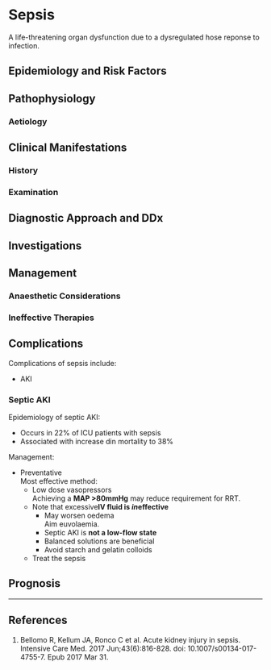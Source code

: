 # Sepsis


A life-threatening organ dysfunction due to a dysregulated hose reponse to infection.

## Epidemiology and Risk Factors

## Pathophysiology

### Aetiology

## Clinical Manifestations

### History

### Examination

## Diagnostic Approach and DDx

## Investigations

## Management

### Anaesthetic Considerations

### Ineffective Therapies

## Complications

Complications of sepsis include:

* AKI

### Septic AKI

Epidemiology of septic AKI:

* Occurs in 22% of ICU patients with sepsis
* Associated with increase din mortality to 38%


Management:

* Preventative  
Most effective method:
	* Low dose vasopressors  
	Achieving a **MAP >80mmHg** may reduce requirement for RRT.
	* Note that excessive**IV fluid is *in*effective**
		* May worsen oedema  
		Aim euvolaemia.
		* Septic AKI is **not a low-flow state**
		* Balanced solutions are beneficial
		* Avoid starch and gelatin colloids
	* Treat the sepsis

## Prognosis


---

## References

1. Bellomo R, Kellum JA, Ronco C et al. Acute kidney injury in sepsis. Intensive Care Med. 2017 Jun;43(6):816-828. doi: 10.1007/s00134-017-4755-7. Epub 2017 Mar 31.